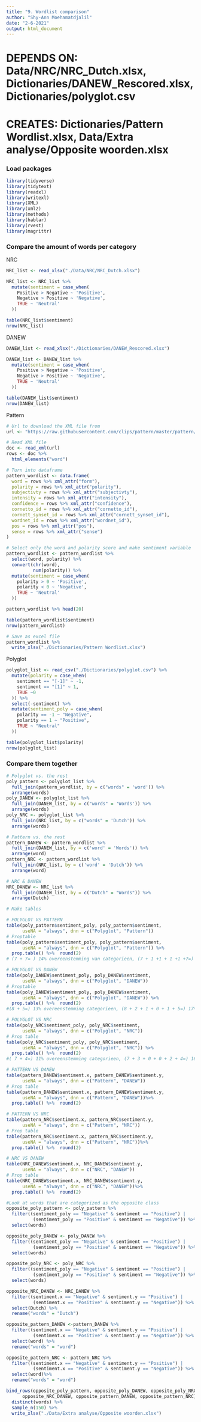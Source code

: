 ```yaml
---
title: "9. Wordlist comparison"
author: "Shy-Ann Moehamatdjalil"
date: "2-6-2021"
output: html_document
---
```


# DEPENDS ON: Data/NRC/NRC_Dutch.xlsx, Dictionaries/DANEW_Rescored.xlsx, Dictionaries/polyglot.csv

# CREATES: Dictionaries/Pattern Wordlist.xlsx, Data/Extra analyse/Opposite woorden.xlsx

### Load packages
```r
library(tidyverse)
library(tidytext)
library(readxl)
library(writexl)
library(XML)
library(xml2)
library(methods)
library(hablar)
library(rvest)
library(magrittr)
```

### Compare the amount of words per category

NRC
```r
NRC_list <- read_xlsx("./Data/NRC/NRC_Dutch.xlsx")

NRC_list <- NRC_list %>% 
  mutate(sentiment = case_when(
    Positive > Negative ~ 'Positive',
    Negative > Positive ~ 'Negative',
    TRUE ~ 'Neutral'
  ))

table(NRC_list$sentiment)
nrow(NRC_list)
```

DANEW
```r
DANEW_list <- read_xlsx("./Dictionaries/DANEW_Rescored.xlsx")

DANEW_list <- DANEW_list %>% 
  mutate(sentiment = case_when(
    Positive > Negative ~ 'Positive',
    Negative > Positive ~ 'Negative',
    TRUE ~ 'Neutral'
  ))

table(DANEW_list$sentiment)
nrow(DANEW_list)
```


Pattern
```r
# Url to download the XML file from
url <- "https://raw.githubusercontent.com/clips/pattern/master/pattern/text/nl/nl-sentiment.xml"

# Read XML file 
doc <- read_xml(url)
rows <- doc %>% 
  html_elements("word")

# Turn into dataframe
pattern_wordlist <- data.frame(
  word = rows %>% xml_attr("form"),
  polarity = rows %>% xml_attr("polarity"),
  subjectivty = rows %>% xml_attr("subjectivty"),
  intensity = rows %>% xml_attr("intensity"),
  confidence = rows %>% xml_attr("confidence"),
  cornetto_id = rows %>% xml_attr("cornetto_id"),
  cornett_synset_id = rows %>% xml_attr("cornett_synset_id"),
  wordnet_id = rows %>% xml_attr("wordnet_id"),
  pos = rows %>% xml_attr("pos"),
  sense = rows %>% xml_attr("sense")
)

# Select only the word and polarity score and make sentiment variable
pattern_wordlist <- pattern_wordlist %>% 
  select(word, polarity) %>% 
  convert(chr(word),
          num(polarity)) %>% 
  mutate(sentiment = case_when(
    polarity > 0 ~ 'Positive',
    polarity < 0 ~ 'Negative',
    TRUE ~ 'Neutral'
  ))

pattern_wordlist %>% head(20)

table(pattern_wordlist$sentiment)
nrow(pattern_wordlist)

# Save as excel file
pattern_wordlist %>% 
  write_xlsx("./Dictionaries/Pattern Wordlist.xlsx")
```

Polyglot 
```r
polyglot_list <- read_csv("./Dictionaries/polyglot.csv") %>% 
  mutate(polarity = case_when(
    sentiment == "[-1]" ~ -1,
    sentiment == "[1]" ~ 1,
    TRUE ~0
  )) %>% 
  select(-sentiment) %>% 
  mutate(sentiment_poly = case_when(
    polarity == -1 ~ "Negative",
    polarity == 1 ~ "Positive",
    TRUE ~ "Neutral"
  ))

table(polyglot_list$polarity)
nrow(polyglot_list)
```

### Compare them together
```r
# Polyglot vs. the rest
poly_pattern <- polyglot_list %>% 
  full_join(pattern_wordlist, by = c("words" = 'word')) %>% 
  arrange(words)
poly_DANEW <- polyglot_list %>% 
  full_join(DANEW_list, by = c("words" = 'Words')) %>% 
  arrange(words)
poly_NRC <- polyglot_list %>% 
  full_join(NRC_list, by = c("words" = 'Dutch')) %>% 
  arrange(words)

# Pattern vs. the rest
pattern_DANEW <- pattern_wordlist %>% 
  full_join(DANEW_list, by = c('word' = 'Words')) %>% 
  arrange(word)
pattern_NRC <- pattern_wordlist %>% 
  full_join(NRC_list, by = c('word' = 'Dutch')) %>% 
  arrange(word)

# NRC & DANEW
NRC_DANEW <- NRC_list %>% 
  full_join(DANEW_list, by = c("Dutch" = "Words")) %>% 
  arrange(Dutch)
```

```r
# Make tables

# POLYGLOT VS PATTERN
table(poly_pattern$sentiment_poly, poly_pattern$sentiment,
      useNA = "always", dnn = c("Polyglot", "Pattern"))
# Proptable
table(poly_pattern$sentiment_poly, poly_pattern$sentiment,
      useNA = "always", dnn = c("Polyglot", "Pattern")) %>% 
  prop.table() %>%  round(2)
# (7 + 7= ) 14% overeenstemming van categorieen, (7 + 1 +1 + 1 +1 +7=) 18% overeenstemming woorden

# POLYGLOT VS DANEW
table(poly_DANEW$sentiment_poly, poly_DANEW$sentiment,
      useNA = "always", dnn = c("Polyglot", "DANEW"))
# Proptable
table(poly_DANEW$sentiment_poly, poly_DANEW$sentiment,
      useNA = "always", dnn = c("Polyglot", "DANEW")) %>% 
  prop.table() %>%  round(2)
#(8 + 5=) 13% overeenstemming categorieen, (8 + 2 + 1 + 0 + 1 + 5=) 17% overeenstemming woorden

# POLYGLOT VS NRC
table(poly_NRC$sentiment_poly, poly_NRC$sentiment,
      useNA = "always", dnn = c("Polyglot", "NRC"))
# Prop table
table(poly_NRC$sentiment_poly, poly_NRC$sentiment,
      useNA = "always", dnn = c("Polyglot", "NRC")) %>% 
  prop.table() %>%  round(2)
#( 7 + 4=) 11% overeenstemming categorieen, (7 + 3 + 0 + 0 + 2 + 4=) 16% overeenstemming woorden

# PATTERN VS DANEW
table(pattern_DANEW$sentiment.x, pattern_DANEW$sentiment.y,
      useNA = "always", dnn = c("Pattern", "DANEW"))
# Prop table
table(pattern_DANEW$sentiment.x, pattern_DANEW$sentiment.y,
      useNA = "always", dnn = c("Pattern", "DANEW"))%>% 
  prop.table() %>%  round(2) 

# PATTERN VS NRC
table(pattern_NRC$sentiment.x, pattern_NRC$sentiment.y,
      useNA = "always", dnn = c("Pattern", "NRC"))
# Prop table
table(pattern_NRC$sentiment.x, pattern_NRC$sentiment.y,
      useNA = "always", dnn = c("Pattern", "NRC"))%>% 
  prop.table() %>%  round(2)

# NRC VS DANEW
table(NRC_DANEW$sentiment.x, NRC_DANEW$sentiment.y,
      useNA = "always", dnn = c("NRC", "DANEW"))
# Prop table
table(NRC_DANEW$sentiment.x, NRC_DANEW$sentiment.y,
      useNA = "always", dnn = c("NRC", "DANEW"))%>% 
  prop.table() %>%  round(2)
```


```r
#Look at words that are categorized as the opposite class
opposite_poly_pattern <- poly_pattern %>% 
  filter((sentiment_poly == "Negative" & sentiment == "Positive") |
          (sentiment_poly == "Positive" & sentiment == "Negative")) %>% 
  select(words)

opposite_poly_DANEW <- poly_DANEW %>% 
  filter((sentiment_poly == "Negative" & sentiment == "Positive") |
          (sentiment_poly == "Positive" & sentiment == "Negative")) %>% 
  select(words)

opposite_poly_NRC <- poly_NRC %>% 
  filter((sentiment_poly == "Negative" & sentiment == "Positive") |
          (sentiment_poly == "Positive" & sentiment == "Negative")) %>% 
  select(words)

opposite_NRC_DANEW <- NRC_DANEW %>% 
  filter((sentiment.x == "Negative" & sentiment.y == "Positive") |
          (sentiment.x == "Positive" & sentiment.y == "Negative")) %>% 
  select(Dutch) %>% 
  rename("words" = "Dutch")

opposite_pattern_DANEW <-pattern_DANEW %>% 
  filter((sentiment.x == "Negative" & sentiment.y == "Positive") |
          (sentiment.x == "Positive" & sentiment.y == "Negative")) %>% 
  select(word) %>% 
  rename("words" = "word")

opposite_pattern_NRC <- pattern_NRC %>% 
  filter((sentiment.x == "Negative" & sentiment.y == "Positive") |
          (sentiment.x == "Positive" & sentiment.y == "Negative")) %>% 
  select(word)%>% 
  rename("words" = "word")

bind_rows(opposite_poly_pattern, opposite_poly_DANEW, opposite_poly_NRC,
      opposite_NRC_DANEW, opposite_pattern_DANEW, opposite_pattern_NRC) %>% 
  distinct(words) %>% 
  sample_n(150) %>% 
  write_xlsx("./Data/Extra analyse/Opposite woorden.xlsx")
```

